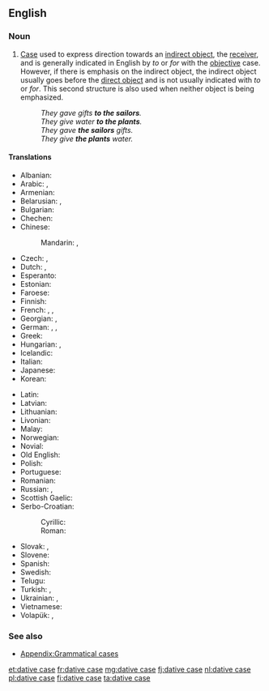 ==English==
{{wikipedia}}

===Noun===
{{en-noun|head=[[dative]] [[case]]}}

# {{context|grammar|lang=en}} [[case|Case]] used to express direction towards an [[indirect object]], the [[receiver]], and is generally indicated in English by ''to'' or ''for'' with the [[objective]] case. However, if there is emphasis on the indirect object, the indirect object usually goes before the [[direct object]] and is not usually indicated with ''to'' or ''for''. This second structure is also used when neither object is being emphasized.
#: ''They gave gifts '''to the sailors'''. ''
#: ''They give water '''to the plants'''.''
#: ''They gave '''the sailors''' gifts.''
#: ''They give '''the plants''' water.''
====Translations====
{{trans-top|case used to express direction towards an indirect object}}
* Albanian: {{t+|sq|dhanore|f}}
* Arabic: {{t|ar|حَالَةُ الْمَفْعُولُ لَهُ|f}}, {{t|ar|حَالَةُ مِنْ حَالَاتِ النُّصْب|f}}
* Armenian: {{t|hy|տրական հոլով}}
* Belarusian: {{t|be|дава́льны склон|m}}, {{t|be|дава́льны|m|sc=Cyrl}}
* Bulgarian: {{t|bg|да́телен паде́ж|m}}
* Chechen: {{t|ce|лург дожар}}
* Chinese:
*: Mandarin: {{t+|cmn|與格|sc=Hani}}, {{t+|cmn|与格|tr=yǔgé|sc=Hani}}
* Czech: {{t+|cs|dativ|m}}, {{t|cs|třetí pád|m}}
* Dutch: {{t+|nl|datief|m}}, {{t+|nl|derde naamval|m}}
* Esperanto: {{t+|eo|dativo}}
* Estonian: {{t+|et|daativ}}
* Faroese: {{t+|fo|hvørjumfall|n}}
* Finnish: {{t+|fi|datiivi}}
* French: {{t+|fr|datif|m}}, {{t+|fr|complément d'objet indirect|m}}, {{t|fr|C.O.I.|m}}
* Georgian: {{t+|ka|მიცემითი ბრუნვა|sc=Geor}}, {{t+|ka|მიცემითი|sc=Geor}}
* German: {{t+|de|Dativ|m}}, {{t+|de|Wemfall|m}}, {{t|de|dritter Fall|m}}
* Greek: {{t|el|δοτική πτώση|f}}
* Hungarian: {{t+|hu|részes eset}}, {{t|hu|részeshatározó eset}}
* Icelandic: {{t+|is|þágufall|n}}
* Italian: {{t|it|caso dativo|m}}
* Japanese: {{t+|ja|与格|tr=よかく, yokaku}}
* Korean: {{t+|ko|여격|sc=Kore}}
{{trans-mid}}
* Latin: {{t|la|[[casus]] [[dativus]]|m}}
* Latvian: {{t+|lv|datīvs|m}}
* Lithuanian: {{t+|lt|naudininkas|m}}
* Livonian: {{t|liv|datīv}}
* Malay: {{t|ms|kes kasus ketiga}}
* Norwegian: {{t|no|dativ|m}}
* Novial: {{t|nov|dative}}
* Old English: {{t|ang|forgifendlic casus|sc=Geor}}
* Polish: {{t+|pl|celownik|m}}
* Portuguese: {{t|pt|caso dativo|m}}
* Romanian: {{t|ro|cazul dativ|m}}
* Russian: {{t+|ru|да́тельный паде́ж|m}}, {{t+|ru|да́тельный|m}}
* Scottish Gaelic: {{t|gd|tuiseal tabhartach|m}}
* Serbo-Croatian:
*: Cyrillic: {{t|sh|датив|m}}
*: Roman: {{t+|sh|dativ|m}}
* Slovak: {{t|sk|tretí pád|m}}, {{t+|sk|datív|m}}
* Slovene: {{t+|sl|dajalnik|m}}
* Spanish: {{t|es|caso dativo|m}}
* Swedish: {{t+|sv|dativ}}
* Telugu: {{t|te|చతుర్థీ విభక్తి|sc=Telu}}
* Turkish: {{t|tr|-e hâli}}, {{t+|tr|datif}}
* Ukrainian: {{t|uk|дава́льний відмі́нок|m|sc=Cyrl}}, {{t+|uk|дава́льний|m|sc=Cyrl}}
* Vietnamese: {{t|vi|dữ cách}}
* Volapük: {{t|vo|kimefal}}, {{t+|vo|datif}}
{{trans-bottom}}

===See also===
* [[Appendix:Grammatical cases]]

[[et:dative case]]
[[fr:dative case]]
[[mg:dative case]]
[[fj:dative case]]
[[nl:dative case]]
[[pl:dative case]]
[[fi:dative case]]
[[ta:dative case]]